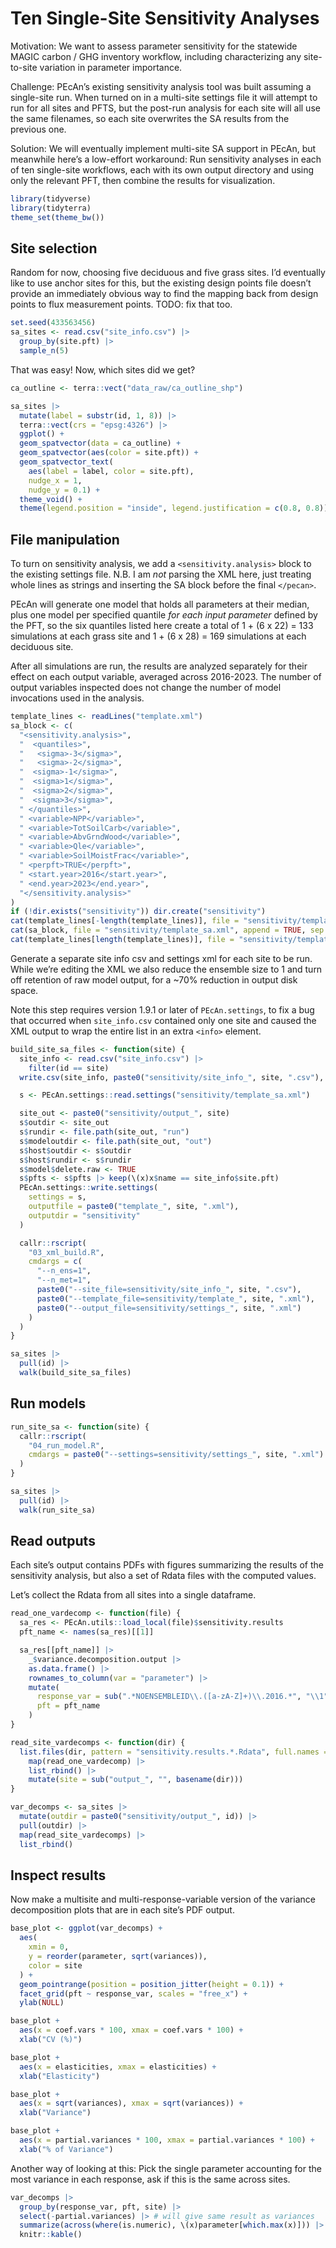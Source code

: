 # Ten Single-Site Sensitivity Analyses

Motivation:
We want to assess parameter sensitivity for the statewide MAGIC
carbon / GHG inventory workflow, including characterizing any site-to-site
variation in parameter importance.

Challenge:
PEcAn's existing sensitivity analysis tool was built assuming a single-site run.
When turned on in a multi-site settings file it will attempt to run for all
sites and PFTS,
but the post-run analysis for each site will all use the same filenames,
so each site overwrites the SA results from the previous one.

Solution:
We will eventually implement multi-site SA support in PEcAn,
but meanwhile here's a low-effort workaround:
Run sensitivity analyses in each of ten single-site workflows,
each with its own output directory and using only the relevant PFT,
then combine the results for visualization.


```r
library(tidyverse)
library(tidyterra)
theme_set(theme_bw())
```


## Site selection

Random for now, choosing five deciduous and five grass sites.
I'd eventually like to use anchor sites for this, but the existing design
points file doesn't provide an immediately obvious way to find the mapping back
from design points to flux measurement points.
TODO: fix that too.


```r
set.seed(433563456)
sa_sites <- read.csv("site_info.csv") |>
  group_by(site.pft) |>
  sample_n(5)
```

That was easy! Now, which sites did we get?

```r
ca_outline <- terra::vect("data_raw/ca_outline_shp")

sa_sites |>
  mutate(label = substr(id, 1, 8)) |>
  terra::vect(crs = "epsg:4326") |>
  ggplot() +
  geom_spatvector(data = ca_outline) +
  geom_spatvector(aes(color = site.pft)) +
  geom_spatvector_text(
    aes(label = label, color = site.pft),
    nudge_x = 1,
    nudge_y = 0.1) +
  theme_void() +
  theme(legend.position = "inside", legend.justification = c(0.8, 0.8))
```



## File manipulation


To turn on sensitivity analysis, we add a `<sensitivity.analysis>` block to the
existing settings file.
N.B. I am _not_ parsing the XML here, just treating whole lines as strings
and inserting the SA block before the final `</pecan>`.

PEcAn will generate one model that holds all parameters at their median,
plus one model per specified quantile _for each input parameter_ defined by the
PFT, so the six quantiles listed here create  a total of 1 + (6 x 22) = 133
simulations at each grass site and 1 + (6 x 28) = 169 simulations at each
deciduous site.

After all simulations are run, the results are analyzed separately for their
effect on each output variable, averaged across 2016-2023.
The number of output variables inspected does not change the number of model
invocations used in the analysis.


```r
template_lines <- readLines("template.xml")
sa_block <- c(
  "<sensitivity.analysis>",
  "  <quantiles>",
  "   <sigma>-3</sigma>",
  "   <sigma>-2</sigma>",
  "  <sigma>-1</sigma>",
  "  <sigma>1</sigma>",
  "  <sigma>2</sigma>",
  "  <sigma>3</sigma>",
  " </quantiles>",
  " <variable>NPP</variable>",
  " <variable>TotSoilCarb</variable>",
  " <variable>AbvGrndWood</variable>",
  " <variable>Qle</variable>",
  " <variable>SoilMoistFrac</variable>",
  " <perpft>TRUE</perpft>",
  " <start.year>2016</start.year>",
  " <end.year>2023</end.year>",
  "</sensitivity.analysis>"
)
if (!dir.exists("sensitivity")) dir.create("sensitivity")
cat(template_lines[-length(template_lines)], file = "sensitivity/template_sa.xml", sep = "\n")
cat(sa_block, file = "sensitivity/template_sa.xml", append = TRUE, sep = "\n")
cat(template_lines[length(template_lines)], file = "sensitivity/template_sa.xml", append = TRUE, sep = "\n")
```

Generate a separate site info csv and settings xml for each site to be run.
While we're editing the XML we also reduce the ensemble size to 1 and turn off
retention of raw model output, for a ~70% reduction in output disk space.

Note this step requires version 1.9.1 or later of `PEcAn.settings`,
to fix a bug that occurred when `site_info.csv` contained only one site
and caused the XML output to wrap the entire list in an extra `<info>` element.


```r
build_site_sa_files <- function(site) {
  site_info <- read.csv("site_info.csv") |>
    filter(id == site)
  write.csv(site_info, paste0("sensitivity/site_info_", site, ".csv"), row.names = FALSE)

  s <- PEcAn.settings::read.settings("sensitivity/template_sa.xml")

  site_out <- paste0("sensitivity/output_", site)
  s$outdir <- site_out
  s$rundir <- file.path(site_out, "run")
  s$modeloutdir <- file.path(site_out, "out")
  s$host$outdir <- s$outdir
  s$host$rundir <- s$rundir
  s$model$delete.raw <- TRUE
  s$pfts <- s$pfts |> keep(\(x)x$name == site_info$site.pft)
  PEcAn.settings::write.settings(
    settings = s,
    outputfile = paste0("template_", site, ".xml"),
    outputdir = "sensitivity"
  )

  callr::rscript(
    "03_xml_build.R",
    cmdargs = c(
      "--n_ens=1",
      "--n_met=1",
      paste0("--site_file=sensitivity/site_info_", site, ".csv"),
      paste0("--template_file=sensitivity/template_", site, ".xml"),
      paste0("--output_file=sensitivity/settings_", site, ".xml")
    )
  )
}

sa_sites |>
  pull(id) |>
  walk(build_site_sa_files)
```

## Run models

```r
run_site_sa <- function(site) {
  callr::rscript(
    "04_run_model.R",
    cmdargs = paste0("--settings=sensitivity/settings_", site, ".xml")
  )
}

sa_sites |>
  pull(id) |>
  walk(run_site_sa)
```

## Read outputs

Each site's output contains PDFs with figures summarizing the results of the
sensitivity analysis, but also a set of Rdata files with the computed values.

Let's collect the Rdata from all sites into a single dataframe.

```r
read_one_vardecomp <- function(file) {
  sa_res <- PEcAn.utils::load_local(file)$sensitivity.results
  pft_name <- names(sa_res)[[1]]

  sa_res[[pft_name]] |>
    _$variance.decomposition.output |>
    as.data.frame() |>
    rownames_to_column(var = "parameter") |>
    mutate(
      response_var = sub(".*NOENSEMBLEID\\.([a-zA-Z]+)\\.2016.*", "\\1", file),
      pft = pft_name
    )
}

read_site_vardecomps <- function(dir) {
  list.files(dir, pattern = "sensitivity.results.*.Rdata", full.names = TRUE) |>
    map(read_one_vardecomp) |>
    list_rbind() |>
    mutate(site = sub("output_", "", basename(dir)))
}

var_decomps <- sa_sites |>
  mutate(outdir = paste0("sensitivity/output_", id)) |>
  pull(outdir) |>
  map(read_site_vardecomps) |>
  list_rbind()
```

## Inspect results

Now make a multisite and multi-response-variable version of the
variance decomposition plots that are in each site's PDF output.

```r
base_plot <- ggplot(var_decomps) +
  aes(
    xmin = 0,
    y = reorder(parameter, sqrt(variances)),
    color = site
  ) +
  geom_pointrange(position = position_jitter(height = 0.1)) +
  facet_grid(pft ~ response_var, scales = "free_x") +
  ylab(NULL)

base_plot +
  aes(x = coef.vars * 100, xmax = coef.vars * 100) +
  xlab("CV (%)")

base_plot +
  aes(x = elasticities, xmax = elasticities) +
  xlab("Elasticity")

base_plot +
  aes(x = sqrt(variances), xmax = sqrt(variances)) +
  xlab("Variance")

base_plot +
  aes(x = partial.variances * 100, xmax = partial.variances * 100) +
  xlab("% of Variance")
```

Another way of looking at this: Pick the single parameter accounting for the
most variance in each response, ask if this is the same across sites.

```r
var_decomps |>
  group_by(response_var, pft, site) |>
  select(-partial.variances) |> # will give same result as variances
  summarize(across(where(is.numeric), \(x)parameter[which.max(x)])) |>
  knitr::kable()
```
